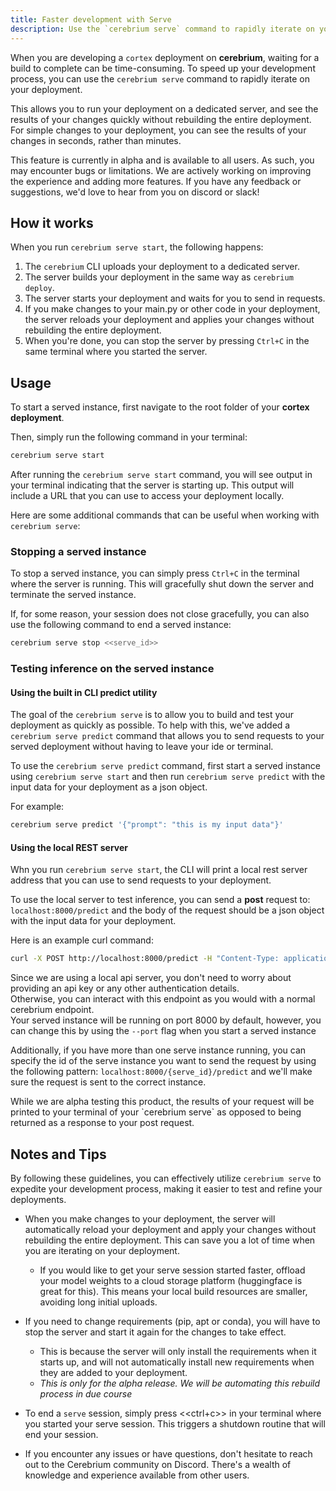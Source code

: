 ```yaml
---
title: Faster development with Serve
description: Use the `cerebrium serve` command to rapidly iterate on your development
---
```


When you are developing a `cortex` deployment on **cerebrium**, waiting for a build to complete can be time-consuming. To speed up your development process, you can use the `cerebrium serve` command to rapidly iterate on your deployment.

This allows you to run your deployment on a dedicated server, and see the results of your changes quickly without rebuilding the entire deployment.
For simple changes to your deployment, you can see the results of your changes in seconds, rather than minutes.

<Note>
  This feature is currently in alpha and is available to all users. As such, you
  may encounter bugs or limitations. We are actively working on improving the
  experience and adding more features. If you have any feedback or suggestions,
  we'd love to hear from you on discord or slack!
</Note>

## How it works

When you run `cerebrium serve start`, the following happens:

1. The `cerebrium` CLI uploads your deployment to a dedicated server.
2. The server builds your deployment in the same way as `cerebrium deploy`.
3. The server starts your deployment and waits for you to send in requests.
4. If you make changes to your main.py or other code in your deployment, the server reloads your deployment and applies your changes without rebuilding the entire deployment.
5. When you're done, you can stop the server by pressing `Ctrl+C` in the same terminal where you started the server.

## Usage

To start a served instance, first navigate to the root folder of your **cortex deployment**.

Then, simply run the following command in your terminal:

```bash
cerebrium serve start
```

After running the `cerebrium serve start` command, you will see output in your terminal indicating that the server is starting up. This output will include a URL that you can use to access your deployment locally.

Here are some additional commands that can be useful when working with `cerebrium serve`:

### Stopping a served instance

To stop a served instance, you can simply press `Ctrl+C` in the terminal where the server is running. This will gracefully shut down the server and terminate the served instance.

If, for some reason, your session does not close gracefully, you can also use the following command to end a served instance:

```bash
cerebrium serve stop <<serve_id>>
```

### Testing inference on the served instance

#### Using the built in CLI predict utility

The goal of the `cerebrium serve` is to allow you to build and test your deployment as quickly as possible.
To help with this, we've added a `cerebrium serve predict` command that allows you to send requests to your served deployment without having to leave your ide or terminal.

To use the `cerebrium serve predict` command, first start a served instance using `cerebrium serve start` and then run `cerebrium serve predict` with the input data for your deployment as a json object.

For example:

```bash
cerebrium serve predict '{"prompt": "this is my input data"}'
```

#### Using the local REST server

Whn you run `cerebrium serve start`, the CLI will print a local rest server address that you can use to send requests to your deployment.

To use the local server to test inference, you can send a **post** request to: `localhost:8000/predict`
and the body of the request should be a json object with the input data for your deployment.

Here is an example curl command:

```bash
curl -X POST http://localhost:8000/predict -H "Content-Type: application/json" --data '{"prompt": "this is my input data"}'
```

Since we are using a local api server, you don't need to worry about providing an api key or any other authentication details.  
Otherwise, you can interact with this endpoint as you would with a normal cerebrium endpoint.  
Your served instance will be running on port 8000 by default, however, you can change this by using the `--port` flag when you start a served instance

Additionally, if you have more than one serve instance running, you can specify the id of the serve instance you want to send the request by using the following pattern: `localhost:8000/{serve_id}/predict` and we'll make sure the request is sent to the correct instance.

<Note>
  While we are alpha testing this product, the results of your request will be
  printed to your terminal of your `cerebrium serve` as opposed to being
  returned as a response to your post request.
</Note>

## Notes and Tips

By following these guidelines, you can effectively utilize `cerebrium serve` to expedite your development process, making it easier to test and refine your deployments.

- When you make changes to your deployment, the server will automatically reload your deployment and apply your changes without rebuilding the entire deployment. This can save you a lot of time when you are iterating on your deployment.
  - If you would like to get your serve session started faster, offload your model weights to a cloud storage platform (huggingface is great for this). This means your local build resources are smaller, avoiding long initial uploads.
- If you need to change requirements (pip, apt or conda), you will have to stop the server and start it again for the changes to take effect.

  - This is because the server will only install the requirements when it starts up, and will not automatically install new requirements when they are added to your deployment.
  - _This is only for the alpha release. We will be automating this rebuild process in due course_

- To end a `serve` session, simply press <<ctrl+c>> in your terminal where you started your serve session. This triggers a shutdown routine that will end your session.

- If you encounter any issues or have questions, don't hesitate to reach out to the Cerebrium community on Discord. There's a wealth of knowledge and experience available from other users.
